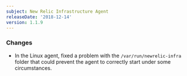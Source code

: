 ```yaml
---
subject: New Relic Infrastructure Agent
releaseDate: '2018-12-14'
version: 1.1.9
---
```


### Changes

* In the Linux agent, fixed a problem with the `/var/run/newrelic-infra` folder that could prevent the agent to correctly start under some circumstances.
